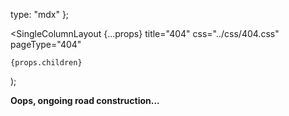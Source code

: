 
  type: "mdx"
};

  <SingleColumnLayout
    {...props}
    title="404"
    css="../css/404.css"
    pageType="404"
  >
    {props.children}
  </SingleColumnLayout>
);

<LostIcon />

**Oops, ongoing road construction...**
